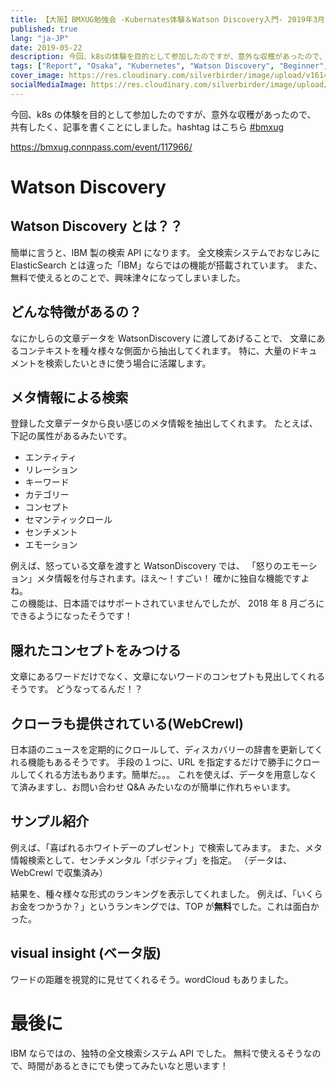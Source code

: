 ```yaml
---
title: 【大阪】BMXUG勉強会 -Kubernates体験＆Watson Discovery入門- 2019年3月27日参加レポート
published: true
lang: "ja-JP"
date: 2019-05-22
description: 今回、k8sの体験を目的として参加したのですが、意外な収穫があったので、共有したく、記事を書くことにしました。
tags: ["Report", "Osaka", "Kubernetes", "Watson Discovery", "Beginner", "BMXUG"]
cover_image: https://res.cloudinary.com/silverbirder/image/upload/v1614431137/silver-birder.github.io/blog/BMXUG.png
socialMediaImage: https://res.cloudinary.com/silverbirder/image/upload/v1614431137/silver-birder.github.io/blog/BMXUG.png
---
```


今回、k8s の体験を目的として参加したのですが、意外な収穫があったので、
共有したく、記事を書くことにしました。hashtag はこちら [#bmxug](https://twitter.com/hashtag/bmxug)

https://bmxug.connpass.com/event/117966/

# Watson Discovery

## Watson Discovery とは？？

簡単に言うと、IBM 製の検索 API になります。
全文検索システムでおなじみに ElasticSearch とは違った「IBM」ならではの機能が搭載されています。
また、無料で使えるとのことで、興味津々になってしまいました。

## どんな特徴があるの？

なにかしらの文章データを WatsonDiscovery に渡してあげることで、
文章にあるコンテキストを種々様々な側面から抽出してくれます。
特に、大量のドキュメントを検索したいときに使う場合に活躍します。

## メタ情報による検索

登録した文章データから良い感じのメタ情報を抽出してくれます。
たとえば、下記の属性があるみたいです。

- エンティティ
- リレーション
- キーワード
- カテゴリー
- コンセプト
- セマンティックロール
- センチメント
- エモーション

例えば、怒っている文章を渡すと WatsonDiscovery では、
「怒りのエモーション」メタ情報を付与されます。ほえ〜！すごい！
確かに独自な機能ですよね。  
この機能は、日本語ではサポートされていませんでしたが、
2018 年 8 月ごろにできるようになったそうです！

## 隠れたコンセプトをみつける

文章にあるワードだけでなく、文章にないワードのコンセプトも見出してくれるそうです。
どうなってるんだ！？

## クローラも提供されている(WebCrewl)

日本語のニュースを定期的にクロールして、ディスカバリーの辞書を更新してくれる機能もあるそうです。
手段の１つに、URL を指定するだけで勝手にクロールしてくれる方法もあります。簡単だ。。。
これを使えば、データを用意しなくて済みますし、お問い合わせ Q&A みたいなのが簡単に作れちゃいます。

## サンプル紹介

例えば、「喜ばれるホワイトデーのプレゼント」で検索してみます。
また、メタ情報検索として、センチメンタル「ポジティブ」を指定。
（データは、WebCrewl で収集済み）

結果を、種々様々な形式のランキングを表示してくれました。
例えば、「いくらお金をつかうか？」というランキングでは、TOP が**無料**でした。これは面白かった。

## visual insight (ベータ版)

ワードの距離を視覚的に見せてくれるそう。wordCloud もありました。

# 最後に

IBM ならではの、独特の全文検索システム API でした。
無料で使えるそうなので、時間があるときにでも使ってみたいなと思います！
